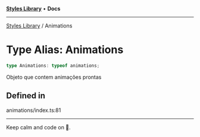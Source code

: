 
<Meta title="Libs/Styles/type-aliases/Animations" />



[**Styles Library**](/?path=/docs/libs-styles-overview--page) • **Docs**

***

[Styles Library](/?path=/docs/libs-styles-overview--page) / Animations

# Type Alias: Animations

```ts
type Animations: typeof animations;
```

Objeto que contem animações prontas

## Defined in

animations/index.ts:81


***

Keep calm and code on 🤘.